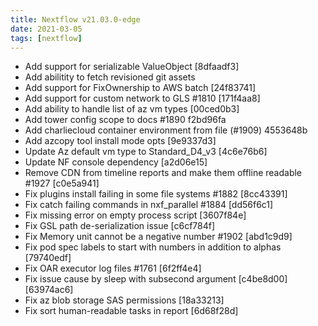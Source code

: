 ```yaml
---
title: Nextflow v21.03.0-edge
date: 2021-03-05
tags: [nextflow]
---
```


- Add support for serializable ValueObject [8dfaadf3]
- Add abilitity to fetch revisioned git assets 
- Add support for FixOwnership to AWS batch [24f83741]
- Add support for custom network to GLS #1810 [171f4aa8]
- Add ability to handle list of az vm types [00ced0b3]
- Add tower config scope to docs #1890 f2bd96fa
- Add charliecloud container environment from file (#1909) 4553648b
- Add azcopy tool install mode opts [9e9337d3]
- Update Az default vm type to Standard_D4_v3 [4c6e76b6]
- Update NF console dependency [a2d06e15]
- Remove CDN from timeline reports and make them offline readable #1927 [c0e5a941]
- Fix plugins install failing in some file systems #1882 [8cc43391]
- Fix catch failing commands in nxf_parallel #1884 [dd56f6c1]
- Fix missing error on empty process script [3607f84e]
- Fix GSL path de-serialization issue [c6cf784f]
- Fix Memory unit cannot be a negative number #1902 [abd1c9d9]
- Fix pod spec labels to start with numbers in addition to alphas [79740edf]
- Fix OAR executor log files #1761 [6f2ff4e4]
- Fix issue cause by sleep with subsecond argument [c4be8d00] [63974ac6]
- Fix az blob storage SAS permissions [18a33213]
- Fix sort human-readable tasks in report [6d68f28d]
